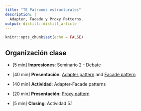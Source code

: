 ```yaml
---
title: "TE Patrones estructurales"
description: |
  Adapter, Facade y Proxy Patterns.
output: distill::distill_article
---
```


```r
knitr::opts_chunk$set(echo = FALSE)
```

## Organización clase

-   [5 min] **Impresiones**: Seminario 2 - Debate

-   [40 min] **Presentación**: [Adapter pattern](slides/TE5_adapter.html) and [Facade pattern](slides/TE5_facade.html)

-   [40 min] **Actividad**: Adapter-Facade patterns

-   [20 min] **Presentación**: [Proxy pattern](slides/TE5_proxy.html)

-   [5 min] **Closing**: Actividad 5.1

